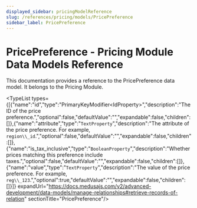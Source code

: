 ```yaml
---
displayed_sidebar: pricingModelReference
slug: /references/pricing/models/PricePreference
sidebar_label: PricePreference
---
```



# PricePreference - Pricing Module Data Models Reference

This documentation provides a reference to the PricePreference data model. It belongs to the Pricing Module.

<TypeList types={[{"name":"id","type":"PrimaryKeyModifier&#60;IdProperty&#62;","description":"The ID of the price preference.","optional":false,"defaultValue":"","expandable":false,"children":[]},{"name":"attribute","type":"`TextProperty`","description":"The attribute of the price preference. For example, `region\\_id`.","optional":false,"defaultValue":"","expandable":false,"children":[]},{"name":"is_tax_inclusive","type":"`BooleanProperty`","description":"Whether prices matching this preference include taxes.","optional":false,"defaultValue":"","expandable":false,"children":[]},{"name":"value","type":"`TextProperty`","description":"The value of the price preference. For example, `reg\\_123`.","optional":true,"defaultValue":"","expandable":false,"children":[]}]} expandUrl="https://docs.medusajs.com/v2/advanced-development/data-models/manage-relationships#retrieve-records-of-relation" sectionTitle="PricePreference"/>
